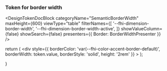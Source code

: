 
<Meta title="Design Tokens/Border width" />

### Token for border width

<DesignTokenDocBlock
  categoryName="SemanticBorderWidth"
  maxHeight={600}
  viewType="table"
  filterNames={[
    '--fhi-dimension-border-width',
    '--fhi-dimension-border-width-active',
  ]}
  showValueColumn={false}
  showSearch={false}
  presenters={{ Border: BorderWidthPresenter }}
/>

  return (
    <div
      style={{
        borderColor: 'var(--fhi-color-accent-border-default)',
        borderWidth: token.value,
        borderStyle: 'solid',
        height: '2rem'
      }}
    ></div>
  );

}
